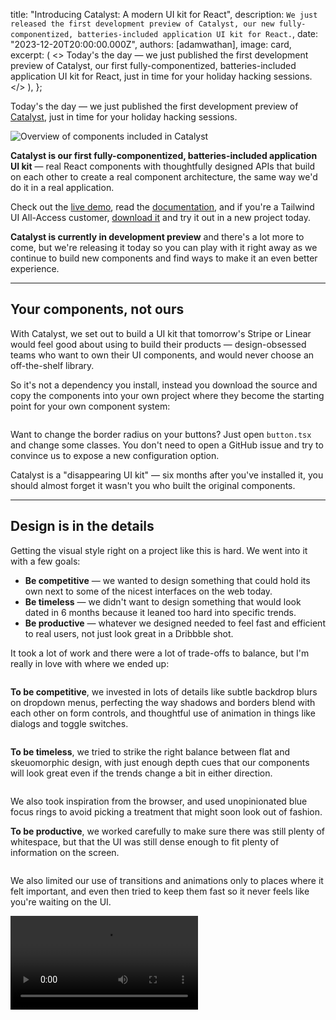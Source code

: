 
  title: "Introducing Catalyst: A modern UI kit for React",
  description: `We just released the first development preview of Catalyst, our new fully-componentized, batteries-included application UI kit for React.`,
  date: "2023-12-20T20:00:00.000Z",
  authors: [adamwathan],
  image: card,
  excerpt: (
    <>
      Today's the day — we just published the first development preview of Catalyst, our first fully-componentized,
      batteries-included application UI kit for React, just in time for your holiday hacking sessions.
    </>
  ),
};

Today's the day — we just published the first development preview of [Catalyst](https://tailwindui.com/templates/catalyst), just in time for your holiday hacking sessions.

<Image alt="Overview of components included in Catalyst" src={catalystUiKit} />

**Catalyst is our first fully-componentized, batteries-included application UI kit** — real React components with thoughtfully designed APIs that build on each other to create a real component architecture, the same way we'd do it in a real application.

Check out the [live demo](https://catalyst.tailwindui.com), read the [documentation](https://catalyst.tailwindui.com/docs), and if you're a Tailwind UI All-Access customer, [download it](https://tailwindui.com/templates/catalyst/download) and try it out in a new project today.

**Catalyst is currently in development preview** and there's a lot more to come, but we're releasing it today so you can play with it right away as we continue to build new components and find ways to make it an even better experience.

---

## Your components, not ours

With Catalyst, we set out to build a UI kit that tomorrow's Stripe or Linear would feel good about using to build their products — design-obsessed teams who want to own their UI components, and would never choose an off-the-shelf library.

So it's not a dependency you install, instead you download the source and copy the components into your own project where they become the starting point for your own component system:

<Image alt="" src={catalystInstallation} />

Want to change the border radius on your buttons? Just open `button.tsx` and change some classes. You don't need to open a GitHub issue and try to convince us to expose a new configuration option.

Catalyst is a "disappearing UI kit" — six months after you've installed it, you should almost forget it wasn't you who built the original components.

---

## Design is in the details

Getting the visual style right on a project like this is hard. We went into it with a few goals:

- **Be competitive** — we wanted to design something that could hold its own next to some of the nicest interfaces on the web today.
- **Be timeless** — we didn't want to design something that would look dated in 6 months because it leaned too hard into specific trends.
- **Be productive** — whatever we designed needed to feel fast and efficient to real users, not just look great in a Dribbble shot.

It took a lot of work and there were a lot of trade-offs to balance, but I'm really in love with where we ended up:

<Image alt="" src={catalystComponents} />

**To be competitive**, we invested in lots of details like subtle backdrop blurs on dropdown menus, perfecting the way shadows and borders blend with each other on form controls, and thoughtful use of animation in things like dialogs and toggle switches.

<Image alt="" src={catalystShadowDetail} />

**To be timeless**, we tried to strike the right balance between flat and skeuomorphic design, with just enough depth cues that our components will look great even if the trends change a bit in either direction.

<Image alt="" src={catalystButtons} />

We also took inspiration from the browser, and used unopinionated blue focus rings to avoid picking a treatment that might soon look out of fashion.

**To be productive**, we worked carefully to make sure there was still plenty of whitespace, but that the UI was still dense enough to fit plenty of information on the screen.

<Image alt="" src={catalystTable} />

We also limited our use of transitions and animations only to places where it felt important, and even then tried to keep them fast so it never feels like you're waiting on the UI.

<Video src="https://assets.tailwindcss.com/blog/introducing-catalyst/catalyst-switch.mp4" />

**Catalyst also ships with full dark mode support**, and anything you build with Catalyst components automatically adapts between light and dark modes.

<Image alt="" src={catalystComponentsDarkMode} />

It's not obvious, but there are a ton of little details we had to change to make things look their best in dark mode, like adjusting shadows, changing outer rings to inner rings to mimic the change in lighting, and more.

---

## Modeled after HTML

We spent a _lot_ of time working on the component APIs, trying very hard to make things really easy to drop in and use right away, without compromising on flexibility.

It's common for UI libraries to use APIs like this:

```jsx
// [!code filename:JSX]
function Example() {
  return (
    <TextField
      name="product_name"
      label="Product name"
      description="Use the name you'd like people to see in their cart."
    />
  );
}
```

But with all the props living on the same component, it starts to get difficult to do things like add a class just to the `<input>` element itself.

Ultimately that led us to APIs that closely mirrored HTML, where it's rare that a single component renders more than one element.

Creating a text field with Catalyst looks like this for example:

```jsx {{ filename: 'JSX', style: 'framed', color: 'indigo' }}
import { Description, Field, Label } from "@/components/fieldset";
import { Input } from "@/components/input";

function Example() {
  return (
    <Field>
      <Label>Product name</Label>
      <Description>Use the name you'd like people to see in their cart.</Description>
      <Input name="product_name" />
    </Field>
  );
}
```

By keeping things composable like this, it makes it really easy to do things like constrain the width of the input, without constraining the width of any of the other elements:

```jsx {{ filename: 'JSX', style: 'framed', color: 'fuchsia' }}
import { Description, Field, Label } from "@/components/fieldset";
import { Input } from "@/components/input";

function Example() {
  return (
    <Field>
      <Label>Product name</Label>
      <Description>Use the name you'd like people to see in their cart.</Description>
      <Input name="product_name" /> // [!code --]
      <Input name="product_name" className="max-w-sm" /> // [!code ++]
    </Field>
  );
}
```

It also makes it easy to move the description _below_ the input, instead of above:

{/* prettier-ignore */}
```jsx {{ filename: 'JSX', style: 'framed', color: 'sky' }}
import { Description, Field, Label } from '@/components/fieldset'
import { Input } from '@/components/input'

function Example() {
  return (
    <Field>
      <Label>Product name</Label>
      <Description>Use the name you'd like people to see in their cart.</Description> // [!code --]
      <Input name="product_name" className="max-w-sm" />
      <Description>Use the name you'd like people to see in their cart.</Description> // [!code ++]
    </Field>
  )
}
```

It took a lot of experimenting to figure out the right way to make these APIs work, especially around details like adding layout styles to the right children, but the payoff was worth it, and these components are really a delight to use.

---

## Powered by the next generation of Headless UI

We released the first version of [Headless UI](https://headlessui.com/) back in the summer of 2020, but it's been just over a year now since the last significant feature release because of all the work we've been focused on with Tailwind CSS itself.

Catalyst was the perfect excuse to get our hands dirty with Headless UI again, and we quickly found lots of ways to improve the project to simplify the code in Catalyst itself.

We just published Headless UI v2.0.0-alpha.1, which includes a ton of new stuff:

- **Built-in anchor positioning** — using [Floating UI](https://floating-ui.com/), components like `Menu`, `Listbox`, and more can now automatically position their popovers to be anchored to their trigger, adapting as needed to changes in the viewport.
- **Headless checkbox component** — we've added a headless `Checkbox` component to complement our existing `RadioGroup` component, making it easy to build totally custom checkbox controls.
- **HTML form components** — we've added `Input`, `Select`, `Textarea`, `Label`, `Description`, `Fieldset`, and `Legend` components that handle all of the ID generation and `aria-*` attribute mapping you need to do to connect form fields together.
- **Improved hover and focus-visible detection** — using hooks from the awesome [React Aria](https://react-spectrum.adobe.com/react-aria/hooks.html) library under the hood, Headless UI now adds smarter `data-hover` and `data-focus` attributes to your controls that behave more consistently across different devices than the native pseudo-classes.
- **Combobox list virtualization** — the next version of Headless UI can now handle giant lists of combobox options with no performance issues.

...with plenty of other improvements to come, including a date picker, tooltips, and more.

These improvements are React-only for now during this early alpha period, but we plan to bring all of these improvements to Vue as well before tagging v2.0.

We'll have documentation published for this stuff really soon, but couldn't resist getting Catalyst out before the holidays, even if it meant publishing the Headless UI docs a few days later.

---

## Try it out

[Catalyst](https://tailwindui.com/templates/catalyst) is a free update for all [Tailwind UI All-Access](https://tailwindui.com/all-access) customers, and you can [download it](https://tailwindui.com/templates/catalyst/download) and start playing with this first release today.

More work went into getting everything we're releasing today just right than you could ever imagine, but we're eager for feedback and ways it could be improved, so build some stuff with it and let us know what you think.

We're going to take a couple weeks to recharge over the holidays, but we'll be right back into Catalyst in the new year, working on new components like application layouts, comboboxes, command palettes, tooltips, and more.
